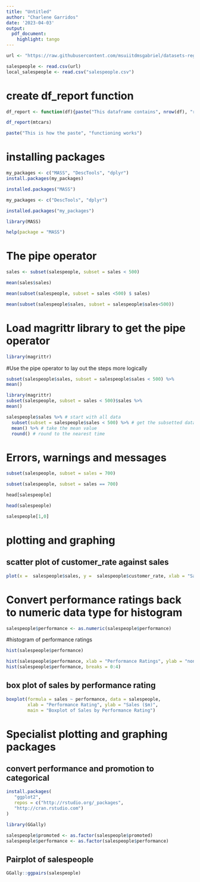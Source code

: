 ---
title: "Untitled"
author: "Charlene Garridos"
date: '2023-04-03'
output: 
  pdf_document:
    highlight: tango
---

```{r}
url <- "https://raw.githubusercontent.com/msuiitdmsgabriel/datasets-regression/main/salespeople.csv"
```

```{r}
salespeople <- read.csv(url)
local_salespeople <- read.csv("salespeople.csv")
```

# create df_report function
```{r, echo=TRUE}
df_report <- function(df){paste("This dataframe contains", nrow(df), "rows and", ncol(df), "columns. There are", sum(is.na(df)), "NA entries")}
```

```{r}
df_report(mtcars)
```

```{r}
paste("This is how the paste", "functioning works")
```
# installing packages
```{r, error=TRUE}
my_packages <- c("MASS", "DescTools", "dplyr")
install.packages(my_packages)
```

```{r}
installed.packages("MASS")
```
 
```{r}
my_packages <- c("DescTools", "dplyr")
```

```{r}
installed.packages("my_packages")
```

```{r}
library(MASS)
```

```{r}
help(package = "MASS")
```
# The pipe operator
```{r}
sales <- subset(salespeople, subset = sales < 500)
```

```{r}
mean(sales$sales)
```

```{r}
mean(subset(salespeople, subset = sales <500) $ sales)
```

```{r}
mean(subset(salespeople$sales, subset = salespeople$sales<500))
```

# Load magrittr library to get the pipe operator
```{r}
library(magrittr)
```
#Use the pipe operator to lay out the steps more logically
```{r}
subset(salespeople$sales, subset = salespeople$sales < 500) %>%
mean()
```
```{r}
library(magrittr)
subset(salespeople, subset = sales < 500)$sales %>%
mean()
```

```{r}
salespeople$sales %>% # start with all data
  subset(subset = salespeople$sales < 500) %>% # get the subsetted data
  mean() %>% # take the mean value
  round() # round to the nearest time
```
# Errors, warnings and messages
```{r, error=TRUE}
subset(salespeople, subset = sales = 700)
```
```{r}
subset(salespeople, subset = sales == 700)
```
 
```{r, error=TRUE}
head[salespeople]
```
 
```{r}
head(salespeople)
```
 
```{r}
salespeople[1,0]
```

# plotting and graphing
## scatter plot of customer_rate against sales
```{r}
plot(x =  salespeople$sales, y =  salespeople$customer_rate, xlab = "Sales ($m)", ylab = "Average customer rating", main = "Scatterplot of Slaes vs Customer rating")
```

# Convert performance ratings back to numeric data type for histogram
```{r}
salespeople$performance <- as.numeric(salespeople$performance)
```
#histogram of performance ratings
```{r}
hist(salespeople$performance)
```
```{r}
hist(salespeople$performance, xlab = "Performance Ratings", ylab = "none", main = "Histogram of performance ratings")
hist(salespeople$performance, breaks = 0:4)
```

## box plot of sales by performance rating
```{r}
boxplot(formula = sales ~ performance, data = salespeople,
        xlab = "Performance Rating", ylab = "Sales ($m)",
        main = "Boxplot of Sales by Performance Rating")
```

# Specialist plotting and graphing packages
## convert performance and promotion to categorical

```{r}
install.packages(
   "ggplot2",
   repos = c("http://rstudio.org/_packages",
   "http://cran.rstudio.com")
)
```

```{r}
library(GGally)
```

```{r}
salespeople$promoted <- as.factor(salespeople$promoted)
salespeople$performance <- as.factor(salespeople$performance)
```

## Pairplot of salespeople
```{r, warning=FALSE}
GGally::ggpairs(salespeople)
```


 
 
 
 
 
